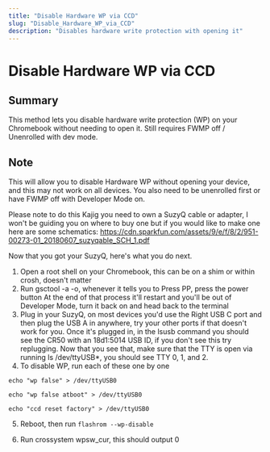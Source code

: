 ```yaml
---
title: "Disable Hardware WP via CCD"
slug: "Disable_Hardware_WP_via_CCD"
description: "Disables hardware write protection with opening it"
---
```


# Disable Hardware WP via CCD

## Summary 
This method lets you disable hardware write protection (WP) on your Chromebook without needing to open it. Still requires FWMP off / Unenrolled with dev mode.


## Note
This will allow you to disable Hardware WP without opening your device, and this may not work on all devices. You also need to be unenrolled first or have FWMP off with Developer Mode on.

Please note to do this Kajig you need to own a SuzyQ cable or adapter, I won't be guiding you on where to buy one but if you would like to make one here are some schematics:  https://cdn.sparkfun.com/assets/9/e/f/8/2/951-00273-01_20180607_suzyqable_SCH_1.pdf

Now that you got your SuzyQ, here's what you do next.

1. Open a root shell on your Chromebook, this can be on a shim or within crosh, doesn't matter
2. Run gsctool -a -o, whenever it tells you to Press PP, press the power button
At the end of that process it'll restart and you'll be out of Developer Mode, turn it back on and head back to the terminal
3. Plug in your SuzyQ, on most devices you'd use the Right USB C port and then plug the USB A in anywhere, try your other ports if that doesn't work for you.
Once it's plugged in, in the lsusb command you should see the CR50 with an 18d1:5014 USB ID, if you don't see this try replugging.
Now that you see that, make sure that the TTY is open via running ls /dev/ttyUSB*, you should see TTY 0, 1, and 2.
4. To disable WP, run each of these one by one

```echo "wp false" > /dev/ttyUSB0```

```echo "wp false atboot" > /dev/ttyUSB0```

```echo "ccd reset factory" > /dev/ttyUSB0```

5. Reboot, then run
```flashrom --wp-disable```

6. Run crossystem wpsw_cur, this should output 0

